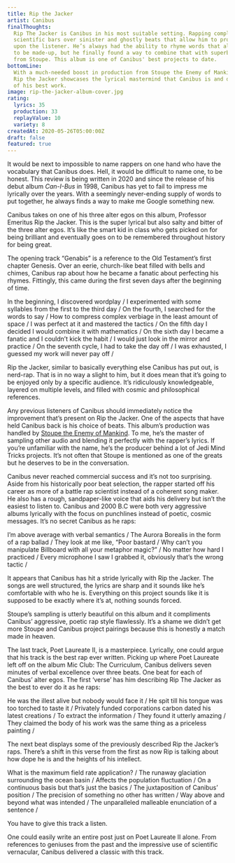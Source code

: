 ```yaml
---
title: Rip the Jacker
artist: Canibus
finalThoughts:
  Rip The Jacker is Canibus in his most suitable setting. Rapping complex,
  scientific bars over sinister and ghostly beats that allow him to project his vision
  upon the listener. He’s always had the ability to rhyme words that almost appear
  to be made-up, but he finally found a way to combine that with superb production
  from Stoupe. This album is one of Canibus' best projects to date.
bottomLine:
  With a much-needed boost in production from Stoupe the Enemy of Mankind,
  Rip the Jacker showcases the lyrical mastermind that Canibus is and delivers some
  of his best work.
image: rip-the-jacker-album-cover.jpg
rating:
  lyrics: 35
  production: 33
  replayValue: 10
  variety: 8
createdAt: 2020-05-26T05:00:00Z
draft: false
featured: true
---
```


It would be next to impossible to name rappers on one hand who have the vocabulary that Canibus does. Hell, it would be difficult to name one, to be honest. This review is being written in 2020 and since the release of his debut album _Can-I-Bus_ in 1998, Canibus has yet to fail to impress me lyrically over the years. With a seemingly never-ending supply of words to put together, he always finds a way to make me Google something new.

Canibus takes on one of his three alter egos on this album, Professor Emeritus Rip the Jacker. This is the super lyrical but also salty and bitter of the three alter egos. It’s like the smart kid in class who gets picked on for being brilliant and eventually goes on to be remembered throughout history for being great.

The opening track “Genabis” is a reference to the Old Testament’s first chapter Genesis. Over an eerie, church-like beat filled with bells and chimes, Canibus rap about how he became a fanatic about perfecting his rhymes. Fittingly, this came during the first seven days after the beginning of time.

<Quote song="Genibus">
  In the beginning, I discovered wordplay / I experimented with some syllables
  from the first to the third day / On the fourth, I searched for the words to
  say / How to compress complex verbiage in the least amount of space / I was
  perfect at it and mastered the tactics / On the fifth day I decided I would
  combine it with mathematics / On the sixth day I became a fanatic and I
  couldn’t kick the habit / I would just look in the mirror and practice / On
  the seventh cycle, I had to take the day off / I was exhausted, I guessed my
  work will never pay off /
</Quote>

<video-embed link="https://www.youtube.com/embed/PqLGW2aS_sU"></video-embed>

Rip the Jacker, similar to basically everything else Canibus has put out, is nerd-rap. That is in no way a slight to him, but it does mean that it’s going to be enjoyed only by a specific audience. It’s ridiculously knowledgeable, layered on multiple levels, and filled with cosmic and philosophical references.

Any previous listeners of Canibus should immediately notice the improvement that’s present on Rip the Jacker. One of the aspects that have held Canibus back is his choice of beats. This album’s production was handled by [Stoupe the Enemy of Mankind](https://en.wikipedia.org/wiki/Stoupe_the_Enemy_of_Mankind). To me, he’s the master of sampling other audio and blending it perfectly with the rapper’s lyrics. If you’re unfamiliar with the name, he’s the producer behind a lot of Jedi Mind Tricks projects. It’s not often that Stoupe is mentioned as one of the greats but he deserves to be in the conversation.

Canibus never reached commercial success and it’s not too surprising. Aside from his historically poor beat selection, the rapper started off his career as more of a battle rap scientist instead of a coherent song maker. He also has a rough, sandpaper-like voice that aids his delivery but isn’t the easiest to listen to. Canibus and 2000 B.C were both very aggressive albums lyrically with the focus on punchlines instead of poetic, cosmic messages. It’s no secret Canibus as he raps:

<Quote song="Levitibus">
  I’m above average with verbal semantics / The Aurora Borealis in the form of a
  rap ballad / They look at me like, “Poor bastard / Why can’t you manipulate
  Billboard with all your metaphor magic?” / No matter how hard I practiced /
  Every microphone I saw I grabbed it, obviously that’s the wrong tactic /
</Quote>

It appears that Canibus has hit a stride lyrically with Rip the Jacker. The songs are well structured, the lyrics are sharp and it sounds like he’s comfortable with who he is. Everything on this project sounds like it is supposed to be exactly where it’s at, nothing sounds forced.

Stoupe’s sampling is utterly beautiful on this album and it compliments Canibus’ aggressive, poetic rap style flawlessly. It’s a shame we didn’t get more Stoupe and Canibus project pairings because this is honestly a match made in heaven.

The last track, Poet Laureate II, is a masterpiece. Lyrically, one could argue that his track is the best rap ever written. Picking up where Poet Laureate left off on the album Mic Club: The Curriculum, Canibus delivers seven minutes of verbal excellence over three beats. One beat for each of Canibus’ alter egos. The first ‘verse’ has him describing Rip The Jacker as the best to ever do it as he raps:

<Quote song="Poet Laureate II (beat one)">
  He was the illest alive but nobody would face it / He spit till his tongue was
  too torched to taste it / Privately funded corporations carbon dated his
  latest creations / To extract the information / They found it utterly amazing
  / They claimed the body of his work was the same thing as a priceless painting
  /
</Quote>

The next beat displays some of the previously described Rip the Jacker’s raps. There’s a shift in this verse from the first as now Rip is talking about how dope he is and the heights of his intellect.

<Quote song="Poet Laureate II (beat two)">
  What is the maximum field rate application? / The runaway glaciation
  surrounding the ocean basin / Affects the population fluctuation / On a
  continuous basis but that’s just the basics / The juxtaposition of Canibus’
  position / The precision of something no other has written / Way above and
  beyond what was intended / The unparalleled malleable enunciation of a
  sentence /
</Quote>

You have to give this track a listen.

<video-embed link="https://www.youtube.com/embed/vuXrT03lyGo"></video-embed>

One could easily write an entire post just on Poet Laureate II alone. From references to geniuses from the past and the impressive use of scientific vernacular, Canibus delivered a classic with this track.
